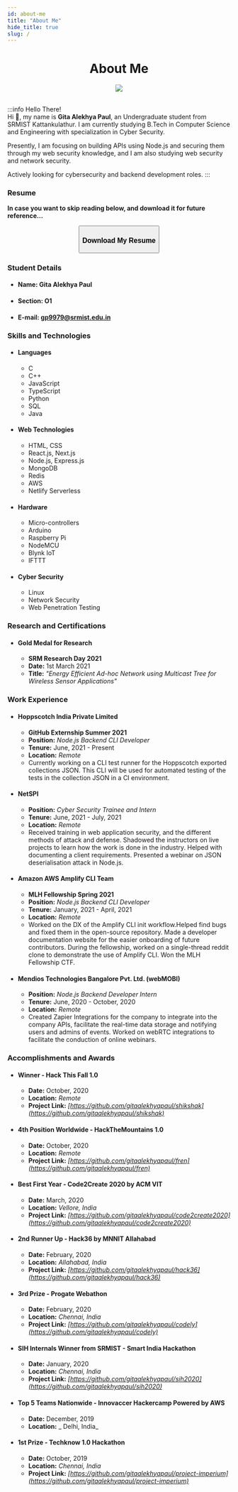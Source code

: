 ```yaml
---
id: about-me
title: "About Me"
hide_title: true
slug: /
---
```


<div align="center">
  <h1>About Me</h1>
</div>

<div align="center">
  <img id="my-image" src="img/logo.jpeg" />
</div>
<br />

:::info Hello There!  
Hi 👋, my name is **Gita Alekhya Paul**, an Undergraduate student from SRMIST Kattankulathur. I am currently studying B.Tech in Computer Science and Engineering with specialization in Cyber Security.

Presently, I am focusing on building APIs using Node.js and securing them through my web security knowledge, and I am also studying web security and network security.

Actively looking for cybersecurity and backend development roles.
:::

### Resume

**In case you want to skip reading below, and download it for future reference...**

<div align="center">
  <a href="https://resume.gitaalekhyapaul.com" target="_blank">
    <button id="resume-cta">
      <h3>Download My Resume</h3>
    </button>
  </a>
</div>

### Student Details

- #### **Name:** Gita Alekhya Paul
- #### **Section:** O1
- #### **E-mail:** [gp9979@srmist.edu.in](mailto:gp9979@srmist.edu.in)

### Skills and Technologies

- #### Languages
  - C
  - C++
  - JavaScript
  - TypeScript
  - Python
  - SQL
  - Java
- #### Web Technologies
  - HTML, CSS
  - React.js, Next.js
  - Node.js, Express.js
  - MongoDB
  - Redis
  - AWS
  - Netlify Serverless
- #### Hardware
  - Micro-controllers
  - Arduino
  - Raspberry Pi
  - NodeMCU
  - Blynk IoT
  - IFTTT
- #### Cyber Security
  - Linux
  - Network Security
  - Web Penetration Testing

### Research and Certifications

- #### Gold Medal for Research
  - **SRM Research Day 2021**
  - **Date:** 1st March 2021
  - **Title:** _"Energy Efficient Ad-hoc Network using Multicast Tree for Wireless Sensor Applications"_

### Work Experience

- #### Hoppscotch India Private Limited

  - **GitHub Externship Summer 2021**
  - **Position:** _Node.js Backend CLI Developer_
  - **Tenure:** June, 2021 - Present
  - **Location:** _Remote_
  - Currently working on a CLI test runner for the Hoppscotch exported collections JSON. This CLI will be used for automated testing of the tests in the collection JSON in a CI environment.

- #### NetSPI

  - **Position:** _Cyber Security Trainee and Intern_
  - **Tenure:** June, 2021 - July, 2021
  - **Location:** _Remote_
  - Received training in web application security, and the different methods of attack and defense. Shadowed the instructors on live projects to learn how the work is done in the industry. Helped with documenting a client requirements. Presented a webinar on JSON deserialisation attack in Node.js.

- #### Amazon AWS Amplify CLI Team

  - **MLH Fellowship Spring 2021**
  - **Position:** _Node.js Backend CLI Developer_
  - **Tenure:** January, 2021 - April, 2021
  - **Location:** _Remote_
  - Worked on the DX of the Amplify CLI init workflow.Helped find bugs and fixed them in the open-source repository. Made a developer documentation website for the easier onboarding of future contributors. During the fellowship, worked on a single-thread reddit clone to demonstrate the use of Amplify CLI. Won the MLH Fellowship CTF.

- #### Mendios Technologies Bangalore Pvt. Ltd. (webMOBI)
  - **Position:** _Node.js Backend Developer Intern_
  - **Tenure:** June, 2020 - October, 2020
  - **Location:** _Remote_
  - Created Zapier Integrations for the company to integrate into the company APIs, facilitate the real-time data storage and notifying users and admins of events. Worked on webRTC integrations to facilitate the conduction of online webinars.

### Accomplishments and Awards

- #### Winner - Hack This Fall 1.0

  - **Date:** October, 2020
  - **Location:** _Remote_
  - **Project Link:** _[https://github.com/gitaalekhyapaul/shikshak](https://github.com/gitaalekhyapaul/shikshak)_

- #### 4th Position Worldwide - HackTheMountains 1.0

  - **Date:** October, 2020
  - **Location:** _Remote_
  - **Project Link:** _[https://github.com/gitaalekhyapaul/fren](https://github.com/gitaalekhyapaul/fren)_

- #### Best First Year - Code2Create 2020 by ACM VIT

  - **Date:** March, 2020
  - **Location:** _Vellore, India_
  - **Project Link:** _[https://github.com/gitaalekhyapaul/code2create2020](https://github.com/gitaalekhyapaul/code2create2020)_

- #### 2nd Runner Up - Hack36 by MNNIT Allahabad

  - **Date:** February, 2020
  - **Location:** _Allahabad, India_
  - **Project Link:** _[https://github.com/gitaalekhyapaul/hack36](https://github.com/gitaalekhyapaul/hack36)_

- #### 3rd Prize - Progate Webathon

  - **Date:** February, 2020
  - **Location:** _Chennai, India_
  - **Project Link:** _[https://github.com/gitaalekhyapaul/codely](https://github.com/gitaalekhyapaul/codely)_

- #### SIH Internals Winner from SRMIST - Smart India Hackathon

  - **Date:** January, 2020
  - **Location:** _Chennai, India_
  - **Project Link:** _[https://github.com/gitaalekhyapaul/sih2020](https://github.com/gitaalekhyapaul/sih2020)_

- #### Top 5 Teams Nationwide - Innovaccer Hackercamp Powered by AWS

  - **Date:** December, 2019
  - **Location:** _ Delhi, India_

- #### 1st Prize - Techknow 1.0 Hackathon
  - **Date:** October, 2019
  - **Location:** _Chennai, India_
  - **Project Link:** _[https://github.com/gitaalekhyapaul/project-imperium](https://github.com/gitaalekhyapaul/project-imperium)_

